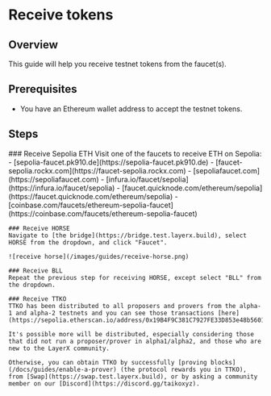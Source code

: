 
# Receive tokens

## Overview

This guide will help you receive testnet tokens from the faucet(s).

## Prerequisites

- You have an Ethereum wallet address to accept the testnet tokens.

## Steps

<Steps>
    ### Receive Sepolia ETH
    Visit one of the faucets to receive ETH on Sepolia:
      - [sepolia-faucet.pk910.de](https://sepolia-faucet.pk910.de)
      - [faucet-sepolia.rockx.com](https://faucet-sepolia.rockx.com)
      - [sepoliafaucet.com](https://sepoliafaucet.com)
      - [infura.io/faucet/sepolia](https://infura.io/faucet/sepolia)
      - [faucet.quicknode.com/ethereum/sepolia](https://faucet.quicknode.com/ethereum/sepolia)
      - [coinbase.com/faucets/ethereum-sepolia-faucet](https://coinbase.com/faucets/ethereum-sepolia-faucet)

    ### Receive HORSE
    Navigate to [the bridge](https://bridge.test.layerx.build), select HORSE from the dropdown, and click "Faucet".

    ![receive horse](/images/guides/receive-horse.png)

    ### Receive BLL
    Repeat the previous step for receiving HORSE, except select "BLL" from the dropdown.

    ### Receive TTKO
    TTKO has been distributed to all proposers and provers from the alpha-1 and alpha-2 testnets and you can see those transactions [here](https://sepolia.etherscan.io/address/0x19B4F9C381C7927FE33D853e48b560141A380C44).

    It's possible more will be distributed, especially considering those that did not run a proposer/prover in alpha1/alpha2, and those who are new to the LayerX community.

    Otherwise, you can obtain TTKO by successfully [proving blocks](/docs/guides/enable-a-prover) (the protocol rewards you in TTKO), from [Swap](https://swap.test.layerx.build), or by asking a community member on our [Discord](https://discord.gg/taikoxyz).
</Steps>
